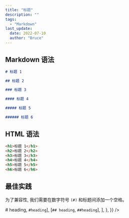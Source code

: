 ```yaml
---
title: "标题"
description: ""
tags:
  - "Markdown"
last_update:
  date: 2022-07-10
  author: "Bruce"
---
```



## Markdown 语法

```markdown title="Markdown"
# 标题 1

## 标题 2

### 标题 3

#### 标题 4

##### 标题 5

###### 标题 6
```

## HTML 语法

```markdown title="Markdown"
<h1>标题 1</h1>
<h2>标题 2</h2>
<h3>标题 3</h3>
<h4>标题 4</h4>
<h5>标题 5</h5>
<h6>标题 6</h6>
```

## 最佳实践

为了兼容性, 我们需要在数字符号 `(#)` 和标题间添加一个<TH>空格</TH>。

<Table
  wrapperStyle={{ width: "50%" }}
  data={{
    position: ["center", "center"],
    header: ["✅", "🔴"],
    body: {
      items: [
        [<code># heading</code>, <code>#heading</code>],
        [<code>## heading</code>, <code>##heading</code>],
      ],
    },
  }}
/>

